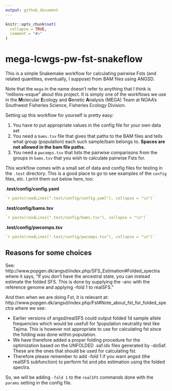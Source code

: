 ```yaml
---
output: github_document
---
```


<!-- README.md is generated from README.Rmd. Please edit that file -->

```r
knitr::opts_chunk$set(
  collapse = TRUE,
  comment = "#>"
)
```

# mega-lcwgs-pw-fst-snakeflow

<!-- badges: start -->
<!-- badges: end -->

This is a simple Snakemake workflow for calculating pairwise Fsts (and related
quantities, eventually, I suppose) from BAM files using ANGSD.

Note that the `mega` in the name doesn't refer to anything that I think is
"millions-esque" about this project.  It is simply one of the workflows we use in
the **M**olecular **E**cology and **G**enetic **A**nalysis (MEGA) Team at
NOAA's Southwest Fisheries Science, Fisheries Ecology Division.

Setting up this workflow for yourself is pretty easy:

1. You have to put appropriate values in the config file for your
own data set
2. You need a `bams.tsv` file that gives that paths to the BAM files
and tells what group (population) each such sample/bam belongs to.
**Spaces are not allowed in the bam file paths.**
3. You need a `pwcomps.tsv` that lists the pairwise comparisons
from the groups in `bams.tsv` that you wish to calculate pairwise
Fsts for.

This workflow comes with a small set of data and config files for testing in the
`.test` directory.  This is a good place to go to see examples of the `config` files,
etc.  I print them out below here, too:

**.test/config/config.yaml**
```yaml
`r paste(readLines(".test/config/config.yaml"), collapse = "\n")`
```

**.test/config/bams.tsv**
```yaml
`r paste(readLines(".test/config/bams.tsv"), collapse = "\n")`
```

**.test/config/pwcomps.tsv**
```yaml
`r paste(readLines(".test/config/pwcomps.tsv"), collapse = "\n")`
```


## Reasons for some choices

See: http://www.popgen.dk/angsd/index.php/SFS_Estimation#Folded_spectra where it says,
"If you don't have the ancestral state, you can instead estimate the folded SFS. This is done by supplying the -anc with the reference genome and applying -fold 1 to realSFS."

And then when we are doing Fst, it is relevant at:
http://www.popgen.dk/angsd/index.php/Fst#Note_about_fst_for_folded_spectra
where we see:

* Earlier versions of angsd/realSFS could output folded 1d sample allele frequencies which would be usefull for 1population neutrality test like Tajima. This is however not appropriate to use for calculating fst since the folding was done within population.
* We have therefore added a proper folding procedure for the optimization based on the UNFOLDED .saf.idx files generated by -doSaf. These are the ones that should be used for calculating fst.
* Therefore please remember to add -fold 1 if you want angsd (the realSFS subfunction) to perform fst and pbs estimation using the folded spectra.

So, we will be adding `-fold 1` to the `realSFS` commands done with the
`params` setting in the config file. 

